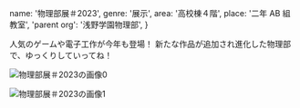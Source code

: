   name: '物理部展＃2023',
  genre: '展示',
  area: '高校棟４階',
  place: '二年 AB 組教室',
  'parent org': '浅野学園物理部',
}

人気のゲームや電子工作が今年も登場！
新たな作品が追加され進化した物理部で、ゆっくりしていってね！

![物理部展＃2023の画像0](/data/orgs/物理部展＃2023/img0.png)

![物理部展＃2023の画像1](/data/orgs/物理部展＃2023/img1.png)
